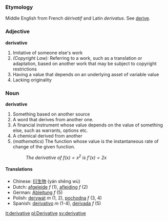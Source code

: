 ===Etymology===
Middle English from French ''dérivatif'' and Latin ''derivatus''. See [[derive]].

===Adjective===
'''derivative'''

#Imitative of someone else's work
#''(Copyright Law):'' Referring to a work, such as a translation or adaptation, based on another work that may be subject to copyright restrictions
#Having a value that depends on an underlying asset of variable value
#Lacking originality

===Noun===
'''derivative'''

#Something based on another source
#A word that derives from another one.
#A financial instrument whose value depends on the value of something else, such as warrants, options etc.
#A chemical derived from another
#(''mathematics'') The function whose value is the instantaneous rate of change of the given function.
#: ''The derivative of <math>f(x) = x^2</math> is <math>f'(x) = 2x</math>''

====Translations====
*Chinese: [[衍生物]] (yán shēng wù)
*Dutch: [[afgeleide]] ''f'' (1), [[afleiding]] ''f'' (2)
*German: [[Ableitung]] ''f'' (5)
*Polish: [[derywat]] ''m'' (1, 2), [[pochodna]] ''f'' (3, 4)
*Spanish: [[derivativo]] ''m'' (1-4), [[derivada]] ''f'' (5)

[[it:derivative]]
[[pl:Derivative]]
[[sv:derivative]]